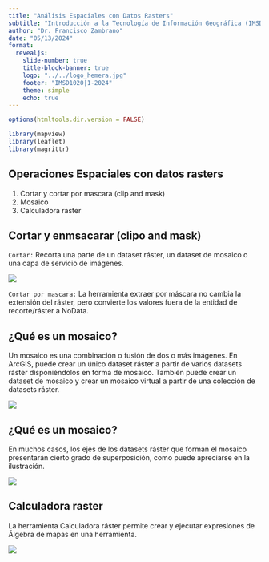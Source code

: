 ```yaml
---
title: "Análisis Espaciales con Datos Rasters"
subtitle: "Introducción a la Tecnología de Información Geográfica (IMSD1020)"
author: "Dr. Francisco Zambrano"
date: "05/13/2024"
format: 
  revealjs:
    slide-number: true
    title-block-banner: true
    logo: "../../logo_hemera.jpg"
    footer: "IMSD1020|1-2024"
    theme: simple
    echo: true
---
```


```r
options(htmltools.dir.version = FALSE)

library(mapview)
library(leaflet)
library(magrittr)
```

## Operaciones Espaciales con datos rasters {.smaller .scrollable background-image="../../logo_medioambiente.jpeg" background-position="97.5% 2.5%" background-size="7.5%" layout="true"}

1. Cortar y cortar por mascara (clip and mask)
2. Mosaico
3. Calculadora raster

## Cortar y enmsacarar (clipo and mask) {.smaller .scrollable background-image="../../logo_medioambiente.jpeg" background-position="97.5% 2.5%" background-size="7.5%" layout="true"}

`Cortar:` Recorta una parte de un dataset ráster, un dataset de mosaico o una capa de servicio de imágenes.

![](img/cortar.gif)

`Cortar por mascara:` La herramienta extraer por máscara no cambia la extensión del ráster, pero convierte los valores fuera de la entidad de recorte/ráster a NoData.


## ¿Qué es un mosaico?  {.smaller .scrollable background-image="../../logo_medioambiente.jpeg" background-position="97.5% 2.5%" background-size="7.5%" layout="true"}

Un mosaico es una combinación o fusión de dos o más imágenes. En ArcGIS, puede crear un único dataset ráster a partir de varios datasets ráster disponiéndolos en forma de mosaico. También puede crear un dataset de mosaico y crear un mosaico virtual a partir de una colección de datasets ráster.

![](img/mosaico1.gif)

## ¿Qué es un mosaico?  {.smaller .scrollable background-image="../../logo_medioambiente.jpeg" background-position="97.5% 2.5%" background-size="7.5%" layout="true"}

En muchos casos, los ejes de los datasets ráster que forman el mosaico presentarán cierto grado de superposición, como puede apreciarse en la ilustración.

![](img/mosaico2.png)

## Calculadora raster {.smaller .scrollable background-image="../../logo_medioambiente.jpeg" background-position="97.5% 2.5%" background-size="7.5%" layout="true"}

La herramienta Calculadora ráster permite crear y ejecutar expresiones de Álgebra de mapas en una herramienta. 

![](img/fig11.jpg)
